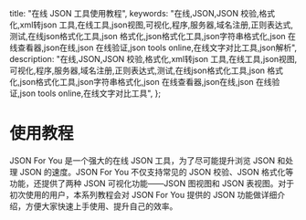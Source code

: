 
  title: "在线 JSON 工具使用教程",
  keywords:
    "在线,JSON,JSON 校验,格式化,xml转json 工具,在线工具,json视图,可视化,程序,服务器,域名注册,正则表达式,测试,在线json格式化工具,json 格式化,json格式化工具,json字符串格式化,json 在线查看器,json在线,json 在线验证,json tools online,在线文字对比工具,json解析",
  description:
    "在线,JSON,JSON 校验,格式化,xml转json 工具,在线工具,json视图,可视化,程序,服务器,域名注册,正则表达式,测试,在线json格式化工具,json 格式化,json格式化工具,json字符串格式化,json 在线查看器,json在线,json 在线验证,json tools online,在线文字对比工具",
};

# 使用教程

JSON For You 是一个强大的在线 JSON 工具，为了尽可能提升浏览 JSON 和处理 JSON 的速度。JSON For You 不仅支持常见的 JSON 校验、JSON 格式化等功能，还提供了两种 JSON 可视化功能——JSON 图视图和 JSON 表视图。对于初次使用的用户，本系列教程会对 JSON For You 提供的 JSON 功能做详细介绍，方便大家快速上手使用、提升自己的效率。

<Refer disableHeading={true} />
